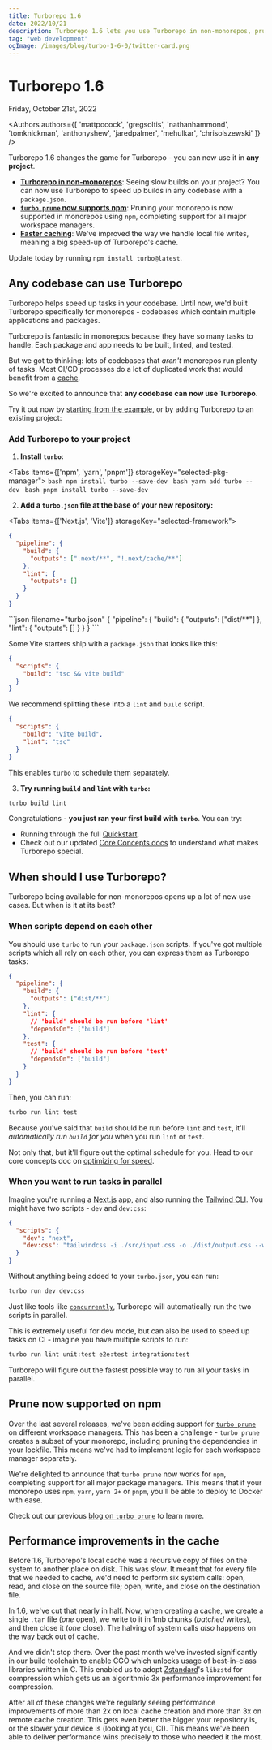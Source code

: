 ```yaml
---
title: Turborepo 1.6
date: 2022/10/21
description: Turborepo 1.6 lets you use Turborepo in non-monorepos, prune for npm, and improves cache performance.
tag: "web development"
ogImage: /images/blog/turbo-1-6-0/twitter-card.png
---
```



# Turborepo 1.6


<Date>
  Friday, October 21st, 2022
</Date>

<Authors authors={[
  'mattpocock',
  'gregsoltis',
  'nathanhammond',
  'tomknickman',
  'anthonyshew',
  'jaredpalmer',
  'mehulkar',
  'chrisolszewski'
]} />

Turborepo 1.6 changes the game for Turborepo - you can now use it in **any project**.

- [**Turborepo in non-monorepos**](#any-codebase-can-use-turborepo): Seeing slow builds on your project? You can now use Turborepo to speed up builds in any codebase with a `package.json`.
- [**`turbo prune` now supports npm**](#prune-now-supported-on-npm): Pruning your monorepo is now supported in monorepos using `npm`, completing support for all major workspace managers.
- [**Faster caching**](#performance-improvements-in-the-cache): We've improved the way we handle local file writes, meaning a big speed-up of Turborepo's cache.

Update today by running `npm install turbo@latest`.

## Any codebase can use Turborepo

Turborepo helps speed up tasks in your codebase. Until now, we'd built Turborepo specifically for monorepos - codebases which contain multiple applications and packages.

Turborepo is fantastic in monorepos because they have so many tasks to handle. Each package and app needs to be built, linted, and tested.

But we got to thinking: lots of codebases that _aren't_ monorepos run plenty of tasks. Most CI/CD processes do a lot of duplicated work that would benefit from a [cache](/repo/docs/core-concepts/caching).

So we're excited to announce that **any codebase can now use Turborepo**.

Try it out now by [starting from the example](https://github.com/vercel/turbo/tree/main/examples/non-monorepo), or by adding Turborepo to an existing project:

### Add Turborepo to your project

1. **Install `turbo`:**

<Tabs items={['npm', 'yarn', 'pnpm']} storageKey="selected-pkg-manager">
  <Tab>
    ```bash
    npm install turbo --save-dev
    ```
  </Tab>
  <Tab>
    ```bash
    yarn add turbo --dev
    ```
  </Tab>
  <Tab>
    ```bash
    pnpm install turbo --save-dev
    ```
  </Tab>
</Tabs>

2. **Add a `turbo.json` file at the base of your new repository:**

<Tabs items={['Next.js', 'Vite']} storageKey="selected-framework">
  <Tab>
```json filename="turbo.json"
{
  "pipeline": {
    "build": {
      "outputs": [".next/**", "!.next/cache/**"]
    },
    "lint": {
      "outputs": []
    }
  }
}
```
  </Tab>
  <Tab>
```json filename="turbo.json"
{
  "pipeline": {
    "build": {
      "outputs": ["dist/**"]
    },
    "lint": {
      "outputs": []
    }
  }
}
```

Some Vite starters ship with a `package.json` that looks like this:

```json filename="package.json"
{
  "scripts": {
    "build": "tsc && vite build"
  }
}
```

We recommend splitting these into a `lint` and `build` script.

```json filename="package.json"
{
  "scripts": {
    "build": "vite build",
    "lint": "tsc"
  }
}
```

This enables `turbo` to schedule them separately.

  </Tab>
</Tabs>

3. **Try running `build` and `lint` with `turbo`:**

```bash
turbo build lint
```

Congratulations - **you just ran your first build with `turbo`**. You can try:

- Running through the full [Quickstart](/repo/docs).
- Check out our updated [Core Concepts docs](/repo/docs/core-concepts/caching) to understand what makes Turborepo special.

## When should I use Turborepo?

Turborepo being available for non-monorepos opens up a lot of new use cases. But when is it at its best?

### When scripts depend on each other

You should use `turbo` to run your `package.json` scripts. If you've got multiple scripts which all rely on each other, you can express them as Turborepo tasks:

```json filename="turbo.json"
{
  "pipeline": {
    "build": {
      "outputs": ["dist/**"]
    },
    "lint": {
      // 'build' should be run before 'lint'
      "dependsOn": ["build"]
    },
    "test": {
      // 'build' should be run before 'test'
      "dependsOn": ["build"]
    }
  }
}
```

Then, you can run:

```sh
turbo run lint test
```

Because you've said that `build` should be run before `lint` and `test`, it'll _automatically run `build` for you_ when you run `lint` or `test`.

Not only that, but it'll figure out the optimal schedule for you. Head to our core concepts doc on [optimizing for speed](/repo/docs/core-concepts/monorepos/running-tasks#most-tools-dont-optimize-for-speed).

### When you want to run tasks in parallel

Imagine you're running a [Next.js](https://nextjs.org/) app, and also running the [Tailwind CLI](https://tailwindcss.com/docs/installation). You might have two scripts - `dev` and `dev:css`:

```json filename="package.json"
{
  "scripts": {
    "dev": "next",
    "dev:css": "tailwindcss -i ./src/input.css -o ./dist/output.css --watch"
  }
}
```

Without anything being added to your `turbo.json`, you can run:

```sh
turbo run dev dev:css
```

Just like tools like [`concurrently`](https://www.npmjs.com/package/concurrently), Turborepo will automatically run the two scripts in parallel.

This is extremely useful for dev mode, but can also be used to speed up tasks on CI - imagine you have multiple scripts to run:

```sh
turbo run lint unit:test e2e:test integration:test
```

Turborepo will figure out the fastest possible way to run all your tasks in parallel.

## Prune now supported on npm

Over the last several releases, we've been adding support for [`turbo prune`](/repo/docs/reference/command-line-reference/prune) on different workspace managers. This has been a challenge - `turbo prune` creates a subset of your monorepo, including pruning the dependencies in your lockfile. This means we've had to implement logic for each workspace manager separately.

We're delighted to announce that `turbo prune` now works for `npm`, completing support for all major package managers. This means that if your monorepo uses `npm`, `yarn`, `yarn 2+` or `pnpm`, you'll be able to deploy to Docker with ease.

Check out our previous [blog on `turbo prune`](/blog/turbo-0-4-0#experimental-pruned-workspaces) to learn more.

## Performance improvements in the cache

Before 1.6, Turborepo's local cache was a recursive copy of files on the system to another place on disk. This was _slow_. It meant that for every file that we needed to cache, we'd need to perform six system calls: open, read, and close on the source file; open, write, and close on the destination file.

In 1.6, we've cut that nearly in half. Now, when creating a cache, we create a single `.tar` file (_one_ open), we write to it in 1mb chunks (_batched_ writes), and then close it (_one_ close). The halving of system calls _also_ happens on the way back out of cache.

And we didn't stop there. Over the past month we've invested significantly in our build toolchain to enable CGO which unlocks usage of best-in-class libraries written in C. This enabled us to adopt [Zstandard](https://facebook.github.io/zstd/)'s `libzstd` for compression which gets us an algorithmic 3x performance improvement for compression.

After all of these changes we're regularly seeing performance improvements of more than 2x on local cache creation and more than 3x on remote cache creation. This gets even better the bigger your repository is, or the slower your device is (looking at you, CI). This means we've been able to deliver performance wins precisely to those who needed it the most.
